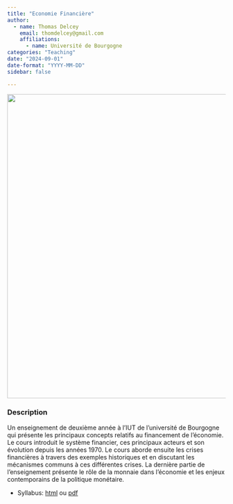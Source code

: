 ```yaml
---
title: "Economie Financière"
author:
  - name: Thomas Delcey
    email: thomdelcey@gmail.com
    affiliations:
      - name: Université de Bourgogne
categories: "Teaching"
date: "2024-09-01"
date-format: "YYYY-MM-DD"
sidebar: false

---
```



![](picture.png){width=700 fig-align="center"}


### Description

Un enseignement de deuxième année à l'IUT de l'université de Bourgogne qui présente les principaux concepts relatifs au financement de l'économie. Le cours introduit le système financier, ces principaux acteurs et son évolution depuis les années 1970. Le cours aborde ensuite les crises financières à travers des exemples historiques et en discutant les mécanismes communs à ces différentes crises. La dernière partie de l'enseignement présente le rôle de la monnaie dans l'économie et les enjeux contemporains de la politique monétaire. 

  - Syllabus: [html](syllabus.html) ou [pdf](syllabus.pdf)

